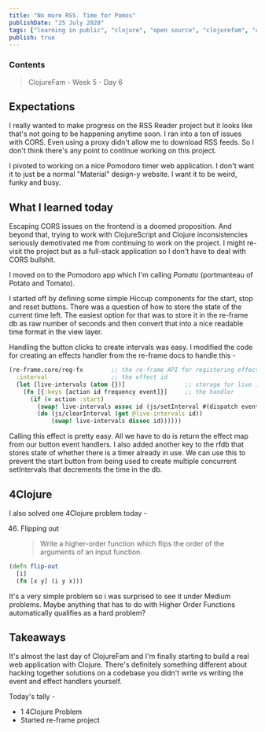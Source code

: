 ```yaml
---
title: "No more RSS. Time for Pomos"
publishDate: "25 July 2020"
tags: ["learning in public", "clojure", "open source", "clojurefam", "cljs", "re-frame"]
publish: true
---
```


### Contents

> ClojureFam - Week 5 - Day 6

## Expectations

I really wanted to make progress on the RSS Reader project but it looks like that's not going to be happening anytime soon. I ran into a ton of issues with CORS. Even using a proxy didn't allow me to download RSS feeds. So I don't think there's any point to continue working on this project.

I pivoted to working on a nice Pomodoro timer web application. I don't want it to just be a normal "Material" design-y website. I want it to be weird, funky and busy.

## What I learned today

Escaping CORS issues on the frontend is a doomed proposition. And beyond that, trying to work with ClojureScript and Clojure inconsistencies seriously demotivated me from continuing to work on the project. I might re-visit the project but as a full-stack application so I don't have to deal with CORS bullshit.

I moved on to the Pomodoro app which I'm calling _Pomato_ (portmanteau of Potato and Tomato).

I started off by defining some simple Hiccup components for the start, stop and reset buttons. There was a question of how to store the state of the current time left. The easiest option for that was to store it in the re-frame db as raw number of seconds and then convert that into a nice readable time format in the view layer.

Handling the button clicks to create intervals was easy. I modified the code for creating an effects handler from the re-frame docs to handle this -

```clojure
(re-frame.core/reg-fx        ;; the re-frame API for registering effect handlers
  :interval                  ;; the effect id
  (let [live-intervals (atom {})]                 ;; storage for live intervals
    (fn [{:keys [action id frequency event]}]     ;; the handler
      (if (= action :start)
        (swap! live-intervals assoc id (js/setInterval #(dispatch event) frequency))
        (do (js/clearInterval (get @live-intervals id))
            (swap! live-intervals dissoc id))))))
```

Calling this effect is pretty easy. All we have to do is return the effect map from our button event handlers. I also added another key to the rfdb that stores state of whether there is a timer already in use. We can use this to prevent the start button from being used to create multiple concurrent setIntervals that decrements the time in the db.

## 4Clojure

I also solved one 4Clojure problem today -

46. Flipping out
    > Write a higher-order function which flips the order of the arguments of an input function.

```clojure
(defn flip-out
  [i]
  (fn [x y] (i y x)))
```

It's a very simple problem so i was surprised to see it under Medium problems. Maybe anything that has to do with Higher Order Functions automatically qualifies as a hard problem?

## Takeaways

It's almost the last day of ClojureFam and I'm finally starting to build a real web application with Clojure. There's definitely something different about hacking together solutions on a codebase you didn't write vs writing the event and effect handlers yourself.

Today's tally -

- 1 4Clojure Problem
- Started re-frame project
